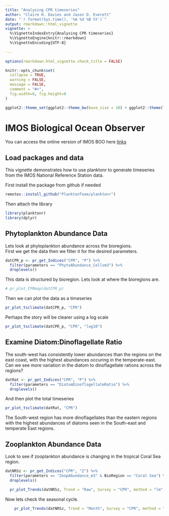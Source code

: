 ```yaml
---
title: "Analysing CPR timeseries"
author: "Claire H. Davies and Jason D. Everett"
date: "`r format(Sys.time(), '%A %d %B %Y')`"
output: rmarkdown::html_vignette
vignette: >
  %\VignetteIndexEntry{Analysing CPR timeseries}
  %\VignetteEngine{knitr::rmarkdown}
  %\VignetteEncoding{UTF-8}
  
---
```


```r
options(rmarkdown.html_vignette.check_title = FALSE)

knitr::opts_chunk$set(
  collapse = TRUE,
  warning = FALSE,
  message = FALSE,
  comment = "#>",
  fig.width=6, fig.height=8
)

ggplot2::theme_set(ggplot2::theme_bw(base_size = 10) + ggplot2::theme(legend.title = ggplot2::element_blank()))

```

# IMOS Biological Ocean Observer
You can access the online version of IMOS BOO here [links](https://jaseeverett.shinyapps.io/IMOS_BioOceanObserver/)

## Load packages and data
This vignette demonstrates how to use planktonr to generate timeseries from the IMOS National Reference Station data.

First install the package from github if needed

```r
remotes::install_github("PlanktonTeam/planktonr")
```

Then attach the library

```r
library(planktonr)
library(dplyr)
```

## Phytoplankton Abundance Data
Lets look at phytoplankton abundance across the bioregions.  
First we get the data then we filter it for the desired parameters.

```r
datCPR_p <- pr_get_Indices("CPR", "P") %>%
  filter(parameters == "PhytoAbundance_Cellsm3") %>%
  droplevels()
```


This data is structured by bioregion. Lets look at where the bioregions are.

```r
# pr_plot_CPRmap(datCPR_p)
```


Then we can plot the data as a timeseries

```r
pr_plot_tsclimate(datCPR_p, "CPR") 
```

Perhaps the story will be clearer using a log scale

```r
pr_plot_tsclimate(datCPR_p, "CPR", "log10")
```

## Examine Diatom:Dinoflagellate Ratio
The south-west has consistently lower abundances than the regions on the east coast, with the highest abundances occuring in the temperate-east.
Can we see more variation in the diatom to dinoflagellate rations across the regions?

```r
datRat <- pr_get_Indices("CPR", "P") %>%
  filter(parameters == "DiatomDinoflagellateRatio") %>%
  droplevels()
```

And then plot the total timeseries

```r
pr_plot_tsclimate(datRat, "CPR")
```


The South-west region has more dinoflagellates than the eastern regions with the highest abundances of diatoms seen in the South-east and temperate East regions.

## Zooplankton Abundance Data
Look to see if zooplankton abundance is changing in the tropical Coral Sea region.
```r
datNRSz <- pr_get_Indices("CPR", "Z") %>%
  filter(parameters == "ZoopAbundance_m3" & BioRegion == "Coral Sea") %>%
  droplevels()
```


```r
  pr_plot_Trends(datNRSz, Trend = "Raw", Survey = "CPR", method = "lm", trans = "log10")
```


Now lets check the seasonal cycle.
```r
    pr_plot_Trends(datNRSz, Trend = "Month", Survey = "CPR", method = "loess", trans = "log10")
```
